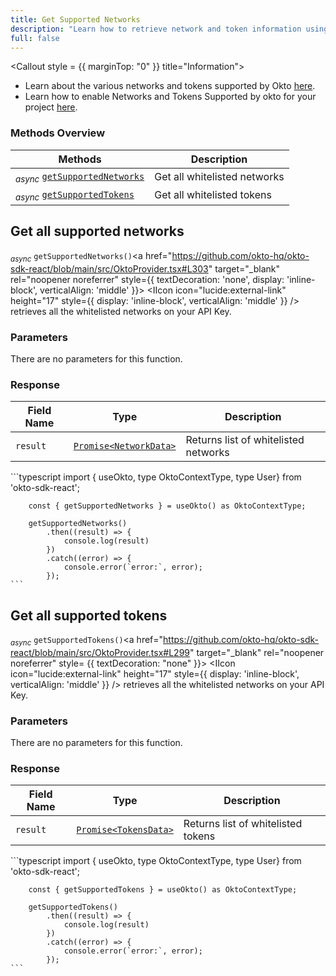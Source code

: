 ```yaml
---
title: Get Supported Networks 
description: "Learn how to retrieve network and token information using the Okto SDK."
full: false
---
```




<Callout style = {{ marginTop: "0" }} title="Information">
- Learn about the various networks and tokens supported by Okto [here](/docs/react-sdk/introduction-to-okto/chains-supported-tokens).
- Learn how to enable Networks and Tokens Supported by okto for your project [here](/docs/react-sdk/developer-admin-dashboard/wallet-control/enabling-chain).
</Callout>

### Methods Overview
 
| Methods                                                                       | Description                  |                 
|-------------------------------------------------------------------------------|------------------------------|
| <sub><i>async</i></sub> [`getSupportedNetworks`](#get-all-supported-networks) | Get all whitelisted networks |
| <sub><i>async</i></sub> [`getSupportedTokens`](#get-all-supported-tokens)     | Get all whitelisted tokens   |

<div className="method-box">

## Get all supported networks 

<sub><i>async</i></sub> `getSupportedNetworks()`<a href="https://github.com/okto-hq/okto-sdk-react/blob/main/src/OktoProvider.tsx#L303" target="_blank" rel="noopener noreferrer" style={{ textDecoration: 'none', display: 'inline-block', verticalAlign: 'middle' }}> <IIcon icon="lucide:external-link" height="17" style={{ display: 'inline-block', verticalAlign: 'middle' }} />
</a> retrieves all the whitelisted networks on your API Key.

### Parameters

There are no parameters for this function.

### Response

<Callout title="Success Response">

| Field Name | Type | Description |
|------------|-----------------------------|------------------------------------------|
| `result`   | [`Promise<NetworkData>`](/api-docs#model/networkdata) | Returns list of whitelisted networks |

</Callout>

<Accordions>
<Accordion title="Example">
<Tabs items={['Typescript']}>
  <Tab value="Typescript">
    ```typescript
        import { useOkto, type OktoContextType, type User} from 'okto-sdk-react';
 
        const { getSupportedNetworks } = useOkto() as OktoContextType;
 
        getSupportedNetworks()
            .then((result) => {
                console.log(result)
            })
            .catch((error) => {
                console.error(`error:`, error);
            });
    ```
  </Tab>
</Tabs>
</Accordion>
</Accordions>

</div>

<div className="method-box">

## Get all supported tokens

<sub><i>async</i></sub> `getSupportedTokens()`<a href="https://github.com/okto-hq/okto-sdk-react/blob/main/src/OktoProvider.tsx#L299" target="_blank" rel="noopener noreferrer" style= {{ textDecoration: "none" }}> <IIcon icon="lucide:external-link" height="17" style={{ display: 'inline-block', verticalAlign: 'middle' }} /></a> retrieves all the whitelisted networks on your API Key.

### Parameters

There are no parameters for this function.

### Response

<Callout title="Success Response">

| Field Name | Type                  | Description                        | 
|------------|-----------------------|------------------------------------|
| `result`   | [`Promise<TokensData>`](/api-docs#model/tokensdata) | Returns list of whitelisted tokens | 

</Callout>

<Accordions>
<Accordion title="Example">
<Tabs items={['Typescript']}>
  <Tab value="Typescript">
    ```typescript
        import { useOkto, type OktoContextType, type User} from 'okto-sdk-react';
 
        const { getSupportedTokens } = useOkto() as OktoContextType;
 
        getSupportedTokens()
            .then((result) => {
                console.log(result)
            })
            .catch((error) => {
                console.error(`error:`, error);
            });
    ```
  </Tab>
</Tabs>
</Accordion>
</Accordions>

</div>